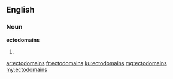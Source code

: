==English==

===Noun===
'''ectodomains'''

# {{plural of|ectodomain}}

[[ar:ectodomains]]
[[fr:ectodomains]]
[[ku:ectodomains]]
[[mg:ectodomains]]
[[my:ectodomains]]